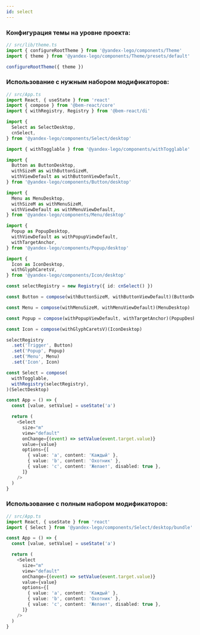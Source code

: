 ```yaml
---
id: select
---
```


### Конфигурация темы на уровне проекта:

```ts
// src/lib/theme.ts
import { configureRootTheme } from '@yandex-lego/components/Theme'
import { theme } from '@yandex-lego/components/Theme/presets/default'

configureRootTheme({ theme })
```

### Использование с нужным набором модификаторов:

```ts
// src/App.ts
import React, { useState } from 'react'
import { compose } from '@bem-react/core'
import { withRegistry, Registry } from '@bem-react/di'

import {
  Select as SelectDesktop,
  cnSelect,
} from '@yandex-lego/components/Select/desktop'

import { withTogglable } from '@yandex-lego/components/withTogglable'

import {
  Button as ButtonDesktop,
  withSizeM as withButtonSizeM,
  withViewDefault as withButtonViewDefault,
} from '@yandex-lego/components/Button/desktop'

import {
  Menu as MenuDesktop,
  withSizeM as withMenuSizeM,
  withViewDefault as withMenuViewDefault,
} from '@yandex-lego/components/Menu/desktop'

import {
  Popup as PopupDesktop,
  withViewDefault as withPopupViewDefault,
  withTargetAnchor,
} from '@yandex-lego/components/Popup/desktop'

import {
  Icon as IconDesktop,
  withGlyphCaretsV,
} from '@yandex-lego/components/Icon/desktop'

const selectRegistry = new Registry({ id: cnSelect() })

const Button = compose(withButtonSizeM, withButtonViewDefault)(ButtonDesktop)

const Menu = compose(withMenuSizeM, withMenuViewDefault)(MenuDesktop)

const Popup = compose(withPopupViewDefault, withTargetAnchor)(PopupDesktop)

const Icon = compose(withGlyphCaretsV)(IconDesktop)

selectRegistry
  .set('Trigger', Button)
  .set('Popup', Popup)
  .set('Menu', Menu)
  .set('Icon', Icon)

const Select = compose(
  withTogglable,
  withRegistry(selectRegistry),
)(SelectDesktop)

const App = () => {
  const [value, setValue] = useState('a')

  return (
    <Select
      size="m"
      view="default"
      onChange={(event) => setValue(event.target.value)}
      value={value}
      options={[
        { value: 'a', content: 'Каждый' },
        { value: 'b', content: 'Охотник' },
        { value: 'c', content: 'Желает', disabled: true },
      ]}
    />
  )
}
```

### Использование с полным набором модификаторов:

```ts
// src/App.ts
import React, { useState } from 'react'
import { Select } from '@yandex-lego/components/Select/desktop/bundle'

const App = () => {
  const [value, setValue] = useState('a')

  return (
    <Select
      size="m"
      view="default"
      onChange={(event) => setValue(event.target.value)}
      value={value}
      options={[
        { value: 'a', content: 'Каждый' },
        { value: 'b', content: 'Охотник' },
        { value: 'c', content: 'Желает', disabled: true },
      ]}
    />
  )
}
```
